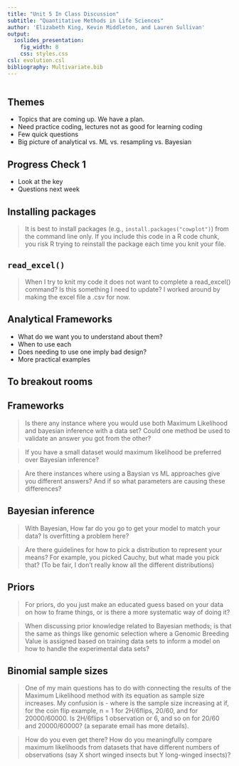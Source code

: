 ```yaml
---
title: "Unit 5 In Class Discussion"
subtitle: "Quantitative Methods in Life Sciences"
author: 'Elizabeth King, Kevin Middleton, and Lauren Sullivan'
output:
  ioslides_presentation:
    fig_width: 8
    css: styles.css
csl: evolution.csl
bibliography: Multivariate.bib
---
```


```r
```


## Themes

- Topics that are coming up. We have a plan.
- Need practice coding, lectures not as good for learning coding
- Few quick questions
- Big picture of analytical vs. ML vs. resampling vs. Bayesian


## Progress Check 1

- Look at the key
- Questions next week


## Installing packages

> It is best to install packages (e.g., `install.packages("cowplot")`) from the command line only. If you include this code in a R code chunk, you risk R trying to reinstall the package each time you knit your file.


## `read_excel()`

> When I try to knit my code it does not want to complete a read_excel() command? Is this something I need to update? I worked around by making the excel file a .csv for now.


## Analytical Frameworks

- What do we want you to understand about them?
- When to use each
- Does needing to use one imply bad design?
- More practical examples


## To breakout rooms


## Frameworks

> Is there any instance where you would use both Maximum Likelihood and bayesian inference with a data set? Could one method be used to validate an answer you got from the other?

> If you have a small dataset would maximum likelihood be preferred over Bayesian inference?

> Are there instances where using a Baysian vs ML approaches give you different answers? And if so what parameters are causing these differences? 

## Bayesian inference

> With Bayesian, How far do you go to get your model to match your data? Is overfitting a problem here?

> Are there guidelines for how to pick a distribution to represent your means?  For example, you picked Cauchy, but what made you pick that? (To be fair, I don't really know all the different distributions)


## Priors

> For priors, do you just make an educated guess based on your data on how to frame things, or is there a more systematic way of doing it?

> When discussing prior knowledge related to Bayesian methods; is that the same as things like genomic selection where a Genomic Breeding Value is assigned based on training data sets to inform a model on how to handle the experimental data sets?


## Binomial sample sizes

> One of my main questions has to do with connecting the results of the Maximum Likelihood method with its equation as sample size increases.  My confusion is - where is the sample size increasing at if, for the coin flip example, n = 1 for 2H/6flips, 20/60, and for 20000/60000.  Is 2H/6flips 1 observation or 6, and so on for 20/60 and 20000/60000?  (a separate email has more details).

> How do you even get there? How do you meaningfully compare maximum likelihoods from datasets that have different numbers of observations (say X short winged insects but Y long-winged insects)?

> 

